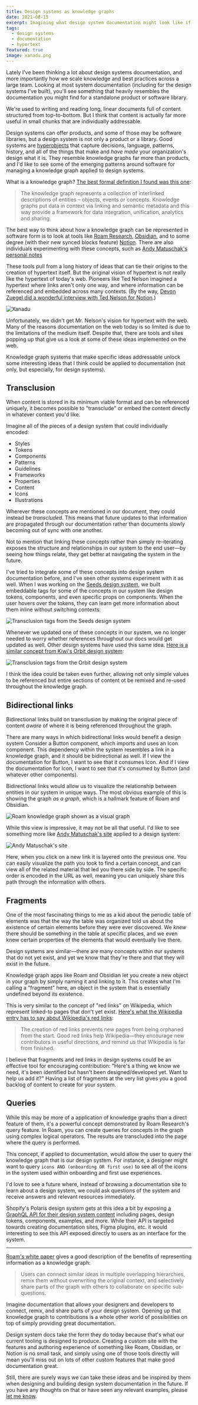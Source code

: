 ```yaml
---
title: Design systems as knowledge graphs
date: 2021-08-15
excerpt: Imagining what design system documentation might look like if we approached the system as a knowledge graph rather than a product or tool. 
tags: 
  - design systems
  - documentation
  - hypertext
featured: true
image: xanadu.png
---
```


Lately I've been thinking a lot about design systems documentation, and more importantly how we scale knowledge and best practices across a large team. Looking at most system documentation (including for the design systems I've built), you'll see something that heavily resembles the documentation you might find for a standalone product or software library. 

We're used to writing and reading long, linear documents full of content structured from top-to-bottom. But I think that content is actually far more useful in small chunks that are individually addressable.

Design systems can offer products, and some of those may be software libraries, but a design system is not only a product or a library. Good systems are [hyperobjects](https://www.robinrendle.com/essays/systems-mistakes-and-the-sea/) that capture decisions, language, patterns, history, and all of the things that make and _have made_ your organization's design what it is. They resemble knowledge graphs far more than products, and I'd like to see some of the emerging patterns around software for managing a knowledge graph applied to design systems. 

What is a knowledge graph? [The best formal definition I found was this one](https://www.ontotext.com/knowledgehub/fundamentals/what-is-a-knowledge-graph/):

> The knowledge graph represents a collection of interlinked descriptions of entities – objects, events or concepts. Knowledge graphs put data in context via linking and semantic metadata and this way provide a framework for data integration, unification, analytics and sharing.

The best way to think about how a knowledge graph can be represented in software form is to look at tools like [Roam Research](https://roamresearch.com/), [Obsidian](https://obsidian.md/), and to some degree (with their new synced blocks feature) [Notion](https://www.notion.so/). There are also individuals experimenting with these concepts, such as [Andy Matuschak's personal notes](https://notes.andymatuschak.org)

These tools pull from a long history of ideas that can tie their origins to the creation of hypertext itself. But the original vision of hypertext is not really like the hypertext of today's web. Pioneers like Ted Nelson imagined a hypertext where links aren't only one way, and where information can be referenced and embedded across many contexts. (By the way, [Devon Zuegel did a wonderful interview with Ted Nelson for Notion](https://www.notion.so/blog/ted-nelson).)

![Xanadu](xanadu.png "A diagram from Ted Nelson's original paper on hypertext, couresy of the [Museum of Media History](https://museumofmediahistory.com/xanadu/hart_fig4-withcaption-png)")

Unfortunately, we didn't get Mr. Nelson's vision for hypertext with the web. Many of the reasons documentation on the web today is so limited is due to the limitations of the medium itself. Despite that, there are tools and sites popping up that give us a look at some of these ideas implemented on the web. 

Knowledge graph systems that make specific ideas addressable unlock some interesting ideas that I think could be applied to documentation (not only, but especially, for design systems).

## Transclusion 

When content is stored in its minimum viable format and can be referenced uniquely, it becomes possible to "transclude" or embed the content directly in whatever context you'd like.

Imagine all of the pieces of a design system that could individually encoded:

- Styles
- Tokens
- Components
- Patterns
- Guidelines
- Frameworks
- Properties
- Content
- Icons 
- Illustrations 

Wherever these concepts are mentioned in our document, they could instead be _transcluded_. This means that future updates to that information are propagated through our documentation rather than documents slowly becoming out of sync with one another. 

Not to mention that linking these concepts rather than simply re-iterating exposes the structure and relationships in our system to the end user—by seeing how things relate, they get better at navigating the system in the future. 

I've tried to integrate some of these concepts into design system documentation before, and I've seen other systems experiment with it as well. When I was working on the [Seeds design system](https://seeds.sproutsocial.com), we built embeddable tags for some of the concepts in our system like design tokens, components, and even specific props on components. When the user hovers over the tokens, they can learn get more information about them inline without switching contexts:

![Transclusion tags from the Seeds design system](seeds-tokens.png)

Whenever we updated one of these concepts in our system, we no longer needed to worry whether references throughout our docs would get updated as well. Other design systems have used this same idea. [Here is a similar concept from Kiwi's Orbit design system](https://orbit.kiwi/foundation/color):

![Transclusion tags from the Orbit design system](orbit-tokens.png)

I think the idea could be taken even further, allowing not only simple values to be referenced but entire sections of content ot be remixed and re-used throughout the knowledge graph.

## Bidirectional links

Bidirectional links build on transclusion by making the original piece of content _aware_ of where it is being referenced throughout the graph. 

There are many ways in which bidirectional links would benefit a design system Consider a Button component, which imports and uses an Icon component. This dependency within the system resembles a link in a knowledge graph, and it should be bidirectional as well. If I view the documentation for Button, I want to see that it consumes Icon. And if I view the documentation for Icon, I want to see that it's consumed by Button (and whatever other components).

Bidirectional links would allow us to visualize the relationship between entities in our system in unique ways. The most obvious example of this is showing the graph _as a graph_, which is a hallmark feature of Roam and Obsidian.

![Roam knowledge graph shown as a visual graph](roam-graph.png)

While this view is impressive, it may not be all that useful. I'd like to see something more like [Andy Matuschak's site](https://notes.andymatuschak.org) applied to a design system:

![Andy Matuschak's site](andy.png)

Here, when you click on a new link it is layered onto the previous one. You can easily visualize the path you took to find a certain concept, and can view all of the related material that led you there side by side. The specific order is encoded in the URL as well, meaning you can uniquely share this path through the information with others. 

## Fragments

One of the most fascinating things to me as a kid about the periodic table of elements was that the way the table was organized told us about the existence of certain elements before they were ever discovered. We _knew_ there should be something in the table at specific places, and we even knew certain properties of the elements that would eventually live there. 

Design systems are similar—there are many concepts within our systems that do not yet exist, and yet we know that they're there and that they will exist in the future. 

Knowledge graph apps like Roam and Obsidian let you create a new object in your graph by simply naming it and linking to it. This creates what I'm calling a "fragment" here, an object in the system that is essentially undefined beyond its existence.

This is very similar to the concept of "red links" on Wikipedia, which represent linked-to pages that don't yet exist. [Here's what the Wikipedia entry has to say about Wikipedia's red links](https://en.wikipedia.org/wiki/Wikipedia:Red_link): 

> The creation of red links prevents new pages from being orphaned from the start. Good red links help Wikipedia—they encourage new contributors in useful directions, and remind us that Wikipedia is far from finished.

I believe that fragments and red links in design systems could be an effective tool for encouraging contribution: "Here's a thing we know we need, it's been identified but hasn't been designed/developed yet. Want to help us add it?" Having a list of fragments at the very list gives you a good backlog of content to create for your system.

## Queries 

While this may be more of a application of knowledge graphs than a direct feature of them, it's a powerful concept demonstrated by Roam Research's query feature. In Roam, you can create queries for concepts in the graph using complex logical operators. The results are transcluded into the page where the query is performed. 

This concept, if applied to documentation, would allow the user to query the knowledge graph that is our design system. For instance, a designer might want to query `icons AND (onboarding OR first use)` to see all of the icons in the system used within onboarding and first use experiences. 

I'd love to see a future where, instead of browsing a documentation site to learn about a design system, we could ask questions of the system and receive answers and relevant resources immediately. 

Shopify's Polaris design system gets at this idea a bit by exposing [a GraphQL API for their design system content](https://polaris.shopify.com/resources/graphql-api) including pages, design tokens, components, examples, and more. While their API is targeted towards creating documentation sites, Figma plugins, etc. it would interesting to see this API exposed directly to users as an interface for the system. 

<hr className='break' />

[Roam's white paper](https://roamresearch.com/#/app/help/page/dZ72V0Ig6) gives a good description of the benefits of representing information as a knowledge graph:

> Users can connect similar ideas in multiple overlapping hierarchies, remix them without overwriting the original context, and selectively share parts of the graph with others to collaborate on specific sub-questions.

Imagine documentation that allows your designers and developers to connect, remix, and share parts of your design system. Opening up that knowledge graph  to contributions is a whole other world of possibilities on top of simply providing great documentation. 

Design system docs take the form they do today because that's what our current tooling is designed to produce. Creating a custom site with the features and authoring experience of something like Roam, Obsidian, or Notion is no small task, and simply using one of those tools directly will mean you'll miss out on lots of other custom features that make good documentation great. 

Still, there are surely ways we can take these ideas and be inspired by them when designing and building design system documentation in the future. If you have any thoughts on that or have seen any relevant examples, please [let me know](mailto:hi@chasem.co?subject=Design%20systems%20as%20knowledge%20graphs).
